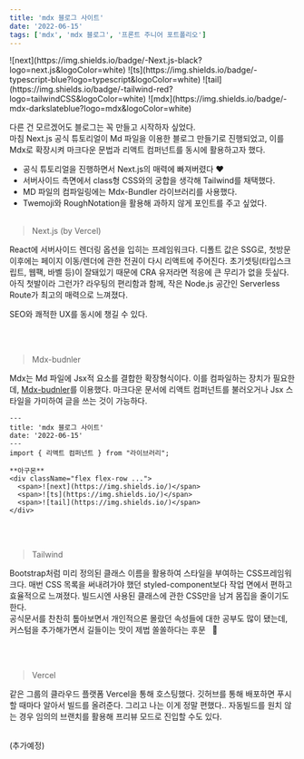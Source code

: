 ```yaml
---
title: 'mdx 블로그 사이트'
date: '2022-06-15'
tags: ['mdx', 'mdx 블로그', '프론트 주니어 포트폴리오']
---
```


<div className="flex flex-row justify-center space-x-1 mb-16">
  <span>![next](https://img.shields.io/badge/-Next.js-black?logo=next.js&logoColor=white)</span>
  <span>![ts](https://img.shields.io/badge/-typescript-blue?logo=typescript&logoColor=white)</span>
  <span>![tail](https://img.shields.io/badge/-tailwind-red?logo=tailwindCSS&logoColor=white)</span>
  <span>![mdx](https://img.shields.io/badge/-mdx-darkslateblue?logo=mdx&logoColor=white)</span>
</div>

다른 건 모르겠어도 블로그는 꼭 만들고 시작하자 싶었다.  
마침 Next.js 공식 튜토리얼이 Md 파일을 이용한 블로그 만들기로 진행되었고,
이를 Mdx로 확장시켜 마크다운 문법과 리액트 컴퍼넌트를 동시에 활용하고자 했다.

- 공식 튜토리얼을 진행하면서 Next.js의 매력에 빠져버렸다 ♥️
- 서버사이드 측면에서 class형 CSS와의 궁합을 생각해 Tailwind를 채택했다.
- MD 파일의 컴파일링에는 Mdx-Bundler 라이브러리를 사용했다.
- Twemoji와 RoughNotation을 활용해 과하지 않게 포인트를 주고 싶었다.
<br/><br/>
> Next.js (by Vercel)

React에 서버사이드 렌더링 옵션을 입히는 프레임워크다.
디폴트 값은 SSG로, 첫방문 이후에는 페이지 이동/렌더에 관한 전권이 다시 리액트에 주어진다.
초기셋팅(타입스크립트, 웹팩, 바벨 등)이 잘돼있기 때문에 CRA 유저라면 적응에 큰 무리가 없을 듯싶다.
아직 첫발이라 그런가? 라우팅의 편리함과 함께, 작은 Node.js 공간인 Serverless Route가 최고의 매력으로 느껴졌다.

SEO와 쾌적한 UX를 동시에 챙길 수 있다.

<br/><br/>
> Mdx-budnler

Mdx는 Md 파일에 Jsx적 요소를 결합한 확장형식이다.
이를 컴파일하는 장치가 필요한데, [Mdx-budnler](https://www.iamyadav.com/blogs/use-mdx-bundler-with-next-js)를 이용했다.
마크다운 문서에 리액트 컴퍼넌트를 불러오거나
Jsx 스타일을 가미하여 글을 쓰는 것이 가능하다.
```mdx 예시.mdx
---
title: 'mdx 블로그 사이트'
date: '2022-06-15'
---
import { 리액트 컴퍼넌트 } from "라이브러리";

**아구몬**
<div className="flex flex-row ...">
  <span>![next](https://img.shields.io/)</span>
  <span>![ts](https://img.shields.io/)</span>
  <span>![tail](https://img.shields.io/)</span>
</div>
```

<br/><br/>
> Tailwind

Bootstrap처럼 미리 정의된 클래스 이름을 활용하여 스타일을 부여하는 CSS프레임워크다.
매번 CSS 목록을 써내려가야 했던 styled-component보다 작업 면에서 편하고 효율적으로 느껴졌다.
빌드시엔 사용된 클래스에 관한 CSS만을 남겨 몸집을 줄이기도 한다.
<br/>
공식문서를 찬찬히 톺아보면서 개인적으론 몰랐던 속성들에 대한 공부도 많이 됐는데,
커스텀을 추가해가면서 길들이는 맛이 제법 쏠쏠하다는 후문&nbsp;&nbsp; 🙊


<br/><br/>
> Vercel
 
같은 그룹의 클라우드 플랫폼 Vercel을 통해 호스팅했다.
깃허브를 통해 배포하면 푸시할 때마다 알아서 빌드를 올려준다.
그리고 나는 이게 정말 편했다..
자동빌드를 원치 않는 경우 임의의 브랜치를 활용해 프리뷰 모드로 진입할 수도 있다.

<br/>
(추가예정)